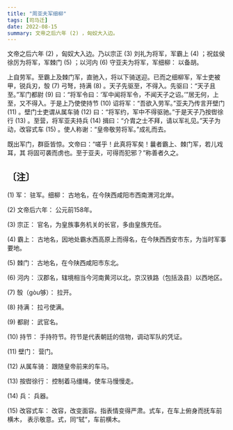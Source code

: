 ```yaml
---
title: "周亚夫军细柳"
tags: [司马迁]
date: 2022-08-15
summary: 文帝之后六年 (2) ，匈奴大入边。
---
```


文帝之后六年 (2) ，匈奴大入边。乃以宗正 (3) 刘礼为将军，军霸上 (4) ；祝兹侯徐厉为将军，军棘门 (5) ；以河内 (6) 守亚夫为将军，军细柳： 以备胡。

上自劳军。至霸上及棘门军，直驰入，将以下骑送迎。已而之细柳军，军士吏被甲，锐兵刃，彀 (7) 弓弩，持满 (8) 。天子先驱至，不得入。先驱曰：“天子且至。”军门都尉 (9) 曰：“将军令曰：‘军中闻将军令，不闻天子之诏。’”居无何，上至，又不得入。于是上乃使使持节 (10) 诏将军：“吾欲入劳军。”亚夫乃传言开壁门 (11) 。壁门士吏谓从属车骑 (12) 曰：“将军约，军中不得驱驰。”于是天子乃按辔徐行 (13) 。至营，将军亚夫持兵 (14) 揖曰：“介胄之士不拜，请以军礼见。”天子为动，改容式车 (15) 。使人称谢：“皇帝敬劳将军。”成礼而去。

既出军门，群臣皆惊。文帝曰：“嗟乎！此真将军矣！曩者霸上、棘门军，若儿戏耳，其
将固可袭而虏也。至于亚夫，可得而犯邪？”称善者久之。

## 〔注〕　

(1) 军： 驻军。细柳： 古地名，在今陕西咸阳市西南渭河北岸。

(2) 文帝后六年： 公元前158年。

(3) 宗正： 官名，为皇族事务机关的长官，多由皇族充任。

(4) 霸上： 古地名，因地处霸水西高原上而得名，在今陕西西安市东，为当时军事要地。

(5) 棘门： 古地名，在今陕西咸阳市东北。

(6) 河内： 汉郡名，辖境相当今河南黄河以北，京汉铁路（包括汲县）以西地区。

(7) 彀（gòu够）： 拉开。

(8) 持满： 拉弓使满。

(9) 都尉： 武官名。

(10) 持节： 手持符节。符节是代表朝廷的信物，调动军队的凭证。

(11) 壁门： 营门。

(12) 从属车骑： 跟随皇帝前来的车马。

(13) 按辔徐行： 控制着马缰绳，使车马慢慢走。

(14) 兵： 兵器。

(15) 改容式车： 改容，改变面容。指表情变得严肃。式车，在车上俯身而抚车前横木，
表示敬意。式，同“轼”，车前横木。